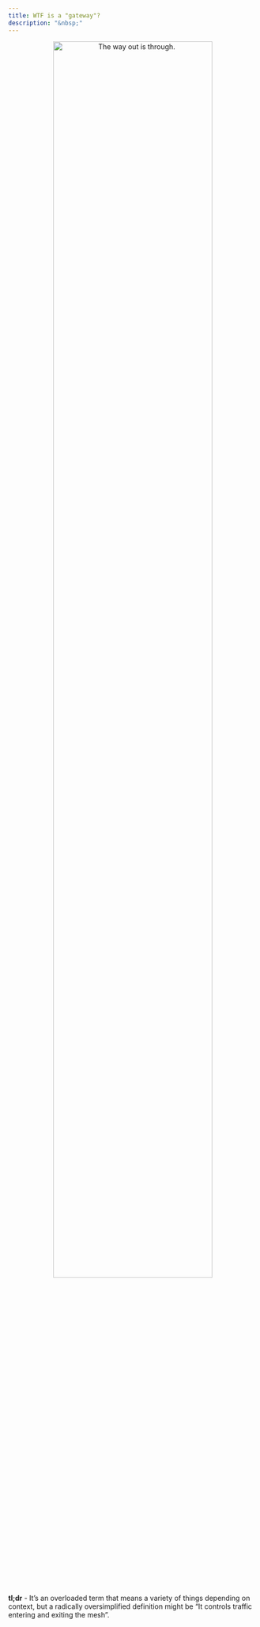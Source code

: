 ```yaml
---
title: WTF is a "gateway"?
description: "&nbsp;"
---
```


::: {style="text-align: center"}
[![The way out is through.](media/gateway "A brick wall painted white dominates the image. A narrow cobblestone walkway is visible at the foot of the wall. On the right, a heavy black gate blocks the exit."){width=80%}](https://unsplash.com/photos/black-gate-panel-with-black-metal-gate-latch-jHcwBHPQjs8)
:::

::: {.callout-tip appearance="simple" icon=false}
**tl;dr** - It's an overloaded term that means a variety of things depending on context, but a radically oversimplified definition might be "It controls traffic entering and exiting the mesh".
:::
